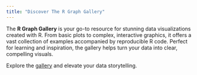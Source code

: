 ```yaml
---
title: "Discover The R Graph Gallery"
---
```


The **R Graph Gallery** is your go-to resource for stunning data visualizations created with R. From basic plots to complex, interactive graphics, it offers a vast collection of examples accompanied by reproducible R code. Perfect for learning and inspiration, the gallery helps turn your data into clear, compelling visuals.


Explore the [gallery](https://r-graph-gallery.com) and elevate your data storytelling.